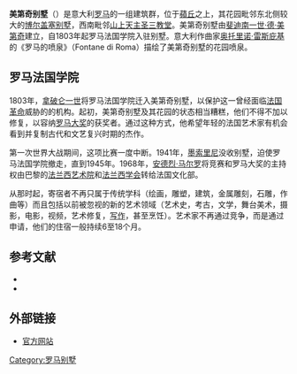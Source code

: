 {{noteTA
|1=zh-hans:美第奇; zh-tw:麥第奇;
|2=zh-hans:博尔盖塞;zh-tw:波格賽;
}}
{{Infobox building
| building_name       =  美第奇别墅
| native_building_name=
| former_names        =
| alternate_names     =
| image               = RomaVillaMedici.JPG
| caption             = 罗马美第奇别墅
| map_type            =
| altitude            =
| building_type       = [[博物馆|博物馆]]
| architectural_style =
| structural_system   =
| cost                =
| ren_cost            =
| location            = {{flagicon|Italy}} [[意大利|意大利]][[罗马|罗马]]
| address             =
| client              =
| owner               = [[法国政府|法国政府]]
| current_tenants     = 罗马法国学院
| landlord            =
| coordinates         = {{coord|41|54|28.8|N|12|28|58.8|E|type:landmark_region:IT_scale:1000|display=inline,title}}
| start_date          =
| completion_date     = 1544年
| inauguration_date   =
| renovation_date     =
| demolition_date     =
| destruction_date    =
| height              =
| diameter            =
| other_dimensions    =
| floor_count         =
| floor_area          =
| architect           = Annibale Lippi
| civil_engineer      =
| other_designers     =
| quantity_surveyor   =
| awards              =
| references          =
}}

'''美第奇别墅'''（{{lang-it|Villa Medici}}）是意大利[[罗马|罗马]]的一组建筑群，位于[[蘋丘|蘋丘]]之上，其花园毗邻东北侧较大的[[博尔盖塞别墅|博尔盖塞别墅]]，西南毗邻[[山上天主圣三教堂|山上天主圣三教堂]]。美第奇别墅由[[斐迪南一世·德·美第奇|斐迪南一世·德·美第奇]]建立，自1803年起罗马法国学院入驻别墅。意大利作曲家[[奥托里诺·雷斯庇基|奥托里诺·雷斯庇基]]的《罗马的喷泉》（Fontane di Roma）描绘了美第奇别墅的花园喷泉。

== 罗马法国学院 ==

1803年，[[拿破仑一世|拿破仑一世]]将罗马法国学院迁入美第奇别墅，以保护这一曾经面临[[法国革命|法国革命]]威胁的的机构。起初，美第奇别墅及其花园的状态相当糟糕，他们不得不加以修复，以容纳[[罗马大奖|罗马大奖]]的获奖者。通过这种方式，他希望年轻的法国艺术家有机会看到并复制古代和文艺复兴时期的杰作。

第一次世界大战期间，这项比赛一度中断。1941年，[[墨索里尼|墨索里尼]]没收别墅，迫使罗马法国学院撤走，直到1945年。1968年，[[安德烈·马尔罗|安德烈·马尔罗]]将竞赛和罗马大奖的主持权由巴黎的[[法兰西艺术院|法兰西艺术院]]和[[法兰西学会|法兰西学会]]转给法国文化部。

从那时起，寄宿者不再只属于传统学科（绘画，雕塑，建筑，金属雕刻，石雕，作曲等）而且包括以前被忽视的新的艺术领域（艺术史，考古，文学，舞台美术，摄影，电影，视频，艺术修复，[[写作|写作]]，甚至烹饪）。艺术家不再通过竞争，而是通过申请，他们的住宿一般持续6至18个月。 

== 参考文献 ==
<div class="references-small">
{{reflist}}
</div>
* {{cite book | last = Haskell | first = Francis | title = Taste and the Antique: The Lure of Classical Sculpture 1500-1900 | publisher = Yale University Press | location = New Haven | year = 1981 | isbn = 0300029136 }}
* {{cite book | last = Buckley | first = Veronica | title = Christina, Queen of Sweden: The Restless Life of a European Eccentric | url = https://archive.org/details/christinaqueenof00vero | publisher = Fourth Estate | location = New York | year = 2004 | isbn = 0060736178 }}

== 外部链接 ==
{{commonscat|Villa Medici, Rome}}
* [http://www.villamedici.it/ 官方网站] {{Wayback|url=http://www.villamedici.it/ |date=20110511074124 }}

{{罗马地标}}
{{美第奇家族}}

[[Category:罗马别墅|Category:罗马别墅]]